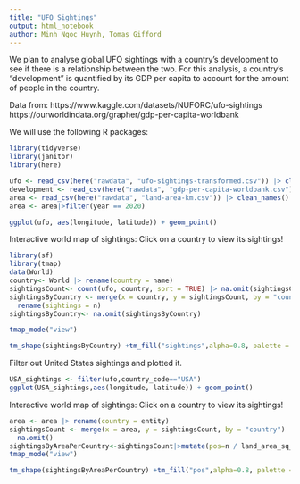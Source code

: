 ---
title: "UFO Sightings"
output: html_notebook
author: Minh Ngoc Huynh, Tomas Gifford
---

We plan to analyse global UFO sightings with a country's development to see if there is a relationship between the two. For this analysis, a country's "development" is quantified by its GDP per capita to account for the amount of people in the country. 

Data from: 
https://www.kaggle.com/datasets/NUFORC/ufo-sightings
https://ourworldindata.org/grapher/gdp-per-capita-worldbank

We will use the following R packages:
```{r}
library(tidyverse)
library(janitor)
library(here)

ufo <- read_csv(here("rawdata", "ufo-sightings-transformed.csv")) |> clean_names()
development <- read_csv(here("rawdata", "gdp-per-capita-worldbank.csv")) |> clean_names()
area <- read_csv(here("rawdata", "land-area-km.csv")) |> clean_names()
area <- area|>filter(year == 2020)

ggplot(ufo, aes(longitude, latitude)) + geom_point()

```
Interactive world map of sightings:
Click on a country to view its sightings!
```{r}
library(sf)
library(tmap)
data(World)
country<- World |> rename(country = name)
sightingsCount<- count(ufo, country, sort = TRUE) |> na.omit(sightingsCount)
sightingsByCountry <- merge(x = country, y = sightingsCount, by = "country", all.y = TRUE) |>
  rename(sightings = n)
sightingsByCountry<- na.omit(sightingsByCountry)

tmap_mode("view")

tm_shape(sightingsByCountry) +tm_fill("sightings",alpha=0.8, palette = c("black", "cyan"), style = "hclust")
```
Filter out United States sightings and plotted it.
```{r}
USA_sightings <- filter(ufo,country_code=="USA")
ggplot(USA_sightings,aes(longitude, latitude)) + geom_point()
```

Interactive world map of sightings:
Click on a country to view its sightings!
```{r}
area <- area |> rename(country = entity)
sightingsCount <- merge(x = area, y = sightingsCount, by = "country") |>
  na.omit()
sightingsByAreaPerCountry<-sightingsCount|>mutate(pos=n / land_area_sq_km)
tmap_mode("view")

tm_shape(sightingsByAreaPerCountry) +tm_fill("pos",alpha=0.8, palette = c("black", "cyan"), style = "hclust")
```


